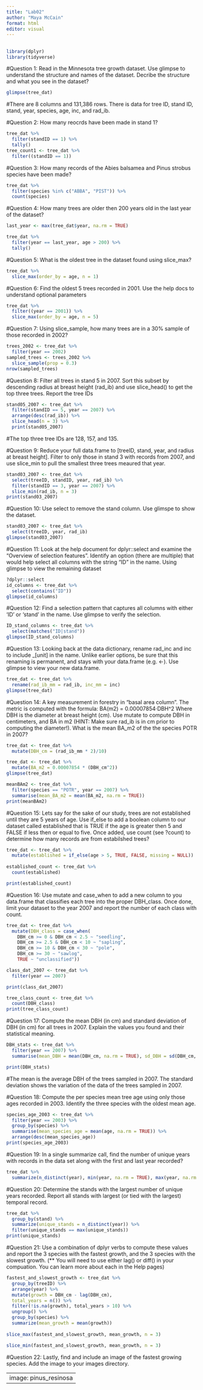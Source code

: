 ```yaml
---
title: "Lab02"
author: "Maya McCain"
format: html
editor: visual
---
```


## 

```r
library(dplyr)
library(tidyverse)
```
#Question 1: Read in the Minnesota tree growth dataset. Use glimpse to understand the structure and names of the dataset. Decribe the structure and what you see in the dataset?

```r
glimpse(tree_dat)
```
#There are 8 columns and 131,386 rows. There is data for tree ID, stand ID, stand, year, species, age, inc, and rad_ib.

#Question 2: How many reocrds have been made in stand 1?
```r
tree_dat %>%
  filter(standID == 1) %>%
  tally()
tree_count1 <- tree_dat %>%
  filter((standID == 1))
```


#Question 3: How many records of the Abies balsamea and Pinus strobus species have been made?
```r
tree_dat %>%
  filter(species %in% c("ABBA", "PIST")) %>%
  count(species)
```


#Question 4: How many trees are older then 200 years old in the last year of the dataset?
```r
last_year <- max(tree_dat$year, na.rm = TRUE)

tree_dat %>%
  filter(year == last_year, age > 200) %>%
  tally()
```


#Question 5: What is the oldest tree in the dataset found using slice_max?
```r
tree_dat %>%
  slice_max(order_by = age, n = 1)
```

#Question 6: Find the oldest 5 trees recorded in 2001. Use the help docs to understand optional parameters
```r
tree_dat %>%
  filter((year == 2001)) %>%
  slice_max(order_by = age, n = 5)

```


#Question 7: Using slice_sample, how many trees are in a 30% sample of those recorded in 2002?
```r
trees_2002 <- tree_dat %>%
  filter(year == 2002)
sampled_trees <- trees_2002 %>%
  slice_sample(prop = 0.3)
nrow(sampled_trees)
```


#Question 8: Filter all trees in stand 5 in 2007. Sort this subset by descending radius at breast height (rad_ib) and use slice_head() to get the top three trees. Report the tree IDs
```r
stand05_2007 <- tree_dat %>%
  filter(standID == 5, year == 2007) %>%
  arrange(desc(rad_ib)) %>%
  slice_head(n = 3) %>%
  print(stand05_2007)
```

#The top three tree IDs are 128, 157, and 135. 

#Question 9: Reduce your full data.frame to [treeID, stand, year, and radius at breast height]. Filter to only those in stand 3 with records from 2007, and use slice_min to pull the smallest three trees meaured that year.
```r
stand03_2007 <- tree_dat %>%
  select(treeID, standID, year, rad_ib) %>%
  filter(standID == 3, year == 2007) %>%
  slice_min(rad_ib, n = 3)
print(stand03_2007)

```



#Question 10: Use select to remove the stand column. Use glimspe to show the dataset.
```r
stand03_2007 <- tree_dat %>%
  select(treeID, year, rad_ib)
glimpse(stand03_2007)
```

#Question 11: Look at the help document for dplyr::select and examine the “Overview of selection features”. Identify an option (there are multiple) that would help select all columns with the string “ID” in the name. Using glimpse to view the remaining dataset
```r
?dplyr::select
id_columns <- tree_dat %>%
  select(contains("ID"))
glimpse(id_columns)
```
#Question 12: Find a selection pattern that captures all columns with either ‘ID’ or ‘stand’ in the name. Use glimpse to verify the selection.
```r
ID_stand_columns <- tree_dat %>%
  select(matches("ID|stand"))
glimpse(ID_stand_columns)
```
#Question 13: Looking back at the data dictionary, rename rad_inc and inc to include _[unit] in the name. Unlike earlier options, be sure that this renaming is permanent, and stays with your data.frame (e.g. <-). Use glimpse to view your new data.frame.
```r
tree_dat <- tree_dat %>% 
  rename(rad_ib_mm = rad_ib, inc_mm = inc)
glimpse(tree_dat)
```

#Question 14: A key measurement in forestry in “basal area column”. The metric is computed with the formula:
BA(m2) = 0.00007854⋅DBH^2
Where DBH is the diameter at breast height (cm). Use mutate to compute DBH in centimeters, and BA in m2 (HINT: Make sure rad_ib is in cm prior to computing the diameter!). What is the mean BA_m2 of the the species POTR in 2007?
```r
tree_dat <- tree_dat %>%
  mutate(DBH_cm = (rad_ib_mm * 2)/10)

tree_dat <- tree_dat %>%
  mutate(BA_m2 = 0.00007854 * (DBH_cm^2))
glimpse(tree_dat)
```
```r
meanBAm2 <- tree_dat %>%
  filter(species == "POTR", year == 2007) %>%
  summarise(mean_BA_m2 = mean(BA_m2, na.rm = TRUE))
print(meanBAm2)
```


#Question 15: Lets say for the sake of our study, trees are not established until they are 5 years of age. Use if_else to add a boolean column to our dataset called established that is TRUE if the age is greater then 5 and FALSE if less then or equal to five. Once added, use count (see ?count) to determine how many records are from estabilshed trees?
```r
tree_dat <- tree_dat %>%
  mutate(established = if_else(age > 5, TRUE, FALSE, missing = NULL))
         
established_count <- tree_dat %>%
  count(established)

print(established_count)
```
#Question 16: Use mutate and case_when to add a new column to you data.frame that classifies each tree into the proper DBH_class. Once done, limit your dataset to the year 2007 and report the number of each class with count.
```r
tree_dat <- tree_dat %>%
  mutate(DBH_class = case_when(
    DBH_cm >= 0 & DBH_cm < 2.5 ~ "seedling",
    DBH_cm >= 2.5 & DBH_cm < 10 ~ "sapling",
    DBH_cm >= 10 & DBH_cm < 30 ~ "pole",
    DBH_cm >= 30 ~ "sawlog",
    TRUE ~ "unclassified"))

class_dat_2007 <- tree_dat %>%
  filter(year == 2007)

print(class_dat_2007)

```
```r
tree_class_count <- tree_dat %>%
  count(DBH_class)
print(tree_class_count)
```


#Question 17: Compute the mean DBH (in cm) and standard deviation of DBH (in cm) for all trees in 2007. Explain the values you found and their statistical meaning.

```r
DBH_stats <- tree_dat %>%
  filter(year == 2007) %>%
  summarise(mean_DBH = mean(DBH_cm, na.rm = TRUE), sd_DBH = sd(DBH_cm, na.rm = TRUE))

print(DBH_stats)
```
#The mean is the average DBH of the trees sampled in 2007. The standard deviation shows the variation of the data of the trees sampled in 2007. 


#Question 18: Compute the per species mean tree age using only those ages recorded in 2003. Identify the three species with the oldest mean age.
```r
species_age_2003 <- tree_dat %>%
  filter(year == 2003) %>%
  group_by(species) %>%
  summarise(mean_species_age = mean(age, na.rm = TRUE)) %>%
  arrange(desc(mean_species_age))
print(species_age_2003)  
```


#Question 19: In a single summarize call, find the number of unique years with records in the data set along with the first and last year recorded?
```r
tree_dat %>%
  summarize(n_distinct(year), min(year, na.rm = TRUE), max(year, na.rm = TRUE))
```


#Question 20: Determine the stands with the largest number of unique years recorded. Report all stands with largest (or tied with the largest) temporal record.
```r
tree_dat %>%
  group_by(stand) %>%
  summarize(unique_stands = n_distinct(year)) %>%
  filter(unique_stands == max(unique_stands))
print(unique_stands)
```


#Question 21: Use a combination of dplyr verbs to compute these values and report the 3 species with the fastest growth, and the 3 species with the slowest growth. (** You will need to use either lag() or diff() in your compuation. You can learn more about each in the Help pages)
```r
fastest_and_slowest_growth <- tree_dat %>%
  group_by(treeID) %>%
  arrange(year) %>%
  mutate(growth = DBH_cm - lag(DBH_cm),
  total_years = n()) %>%
  filter(!is.na(growth), total_years > 10) %>%
  ungroup() %>%
  group_by(species) %>%
  summarize(mean_growth = mean(growth))
  
slice_max(fastest_and_slowest_growth, mean_growth, n = 3)
```
```r
slice_min(fastest_and_slowest_growth, mean_growth, n = 3)
```

#Question 22: Lastly, find and include an image of the fastest growing species. Add the image to your images directory.

---
image: pinus_resinosa
---

